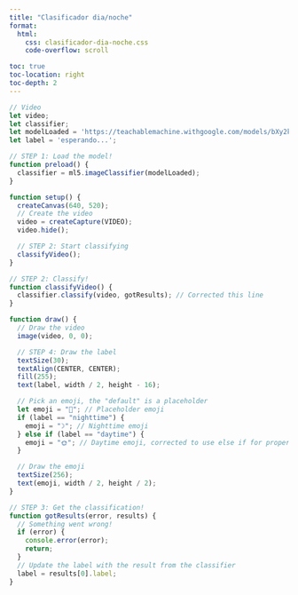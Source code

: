 ```yaml
---
title: "Clasificador dia/noche"
format:
  html:
    css: clasificador-dia-noche.css
    code-overflow: scroll

toc: true
toc-location: right
toc-depth: 2
---
```


```javascript
// Video
let video;
let classifier;
let modelLoaded = 'https://teachablemachine.withgoogle.com/models/bXy2kDNi/';
let label = 'esperando...';

// STEP 1: Load the model!
function preload() {
  classifier = ml5.imageClassifier(modelLoaded);
}

function setup() {
  createCanvas(640, 520);
  // Create the video
  video = createCapture(VIDEO);
  video.hide();

  // STEP 2: Start classifying
  classifyVideo();
}

// STEP 2: Classify!
function classifyVideo() {
  classifier.classify(video, gotResults); // Corrected this line
}

function draw() {
  // Draw the video
  image(video, 0, 0);

  // STEP 4: Draw the label
  textSize(30);
  textAlign(CENTER, CENTER);
  fill(255);
  text(label, width / 2, height - 16);

  // Pick an emoji, the "default" is a placeholder
  let emoji = "🫷"; // Placeholder emoji
  if (label == "nighttime") {
    emoji = "☽"; // Nighttime emoji
  } else if (label == "daytime") {
    emoji = "🌞"; // Daytime emoji, corrected to use else if for proper conditional logic
  }

  // Draw the emoji
  textSize(256);
  text(emoji, width / 2, height / 2);
}

// STEP 3: Get the classification!
function gotResults(error, results) {
  // Something went wrong!
  if (error) {
    console.error(error);
    return;
  }
  // Update the label with the result from the classifier
  label = results[0].label;
}
```

<div id="p5-sketch">
  <div id="canvas-container"></div>
</div>

<script src="https://cdnjs.cloudflare.com/ajax/libs/p5.js/0.9.0/p5.js"></script>
<script src="https://cdnjs.cloudflare.com/ajax/libs/p5.js/0.9.0/addons/p5.dom.min.js"></script>
<script src="https://cdnjs.cloudflare.com/ajax/libs/p5.js/0.9.0/addons/p5.sound.min.js"></script>
<script src="https://unpkg.com/ml5@0.12.2/dist/ml5.min.js"></script>

<script>
(function() {
  const sketch = (p) => {
    let video;
    let classifier;
    let modelURL = 'https://teachablemachine.withgoogle.com/models/bXy2kDNi/model.json';
    let label = 'esperando...';

    // STEP 1: Load the model!
    p.preload = function() {
      classifier = ml5.imageClassifier(modelURL);
    }

    p.setup = function() {
      p.createCanvas(640, 520).parent('canvas-container');
      // Create the video
      video = p.createCapture(p.VIDEO);
      video.hide();

      // STEP 2: Start classifying
      p.classifyVideo();
    }

    // STEP 2 classify!
    p.classifyVideo = function() {
      classifier.classify(video, p.gotResults);
    }

    p.draw = function() {
      // Draw the video
      p.image(video, 0, 0);

      // STEP 4: Draw the label
      p.textSize(30);
      p.textAlign(p.CENTER, p.CENTER);
      p.fill(255);
      p.text(label, p.width / 2, p.height - 16);

      // Pick an emoji, the "default" is a placeholder
      let emoji = "🫷"; // Placeholder emoji
      if (label == "nighttime") {
        emoji = "☽"; // Nighttime emoji
      } else if (label == "daytime") {
        emoji = "🌞"; // Daytime emoji, corrected to use else if for proper conditional logic
      }

      // Draw the emoji
      p.textSize(256);
      p.text(emoji, p.width / 2, p.height / 2);
    }

    // STEP 3: Get the classification!
    p.gotResults = function(error, results) {
      // Something went wrong!
      if (error) {
        console.error(error);
        return;
      }
      // Update the label with the result from the classifier
      label = results[0].label;
      // Classify again
      p.classifyVideo();
    }
  };

  new p5(sketch);
})();
</script>
